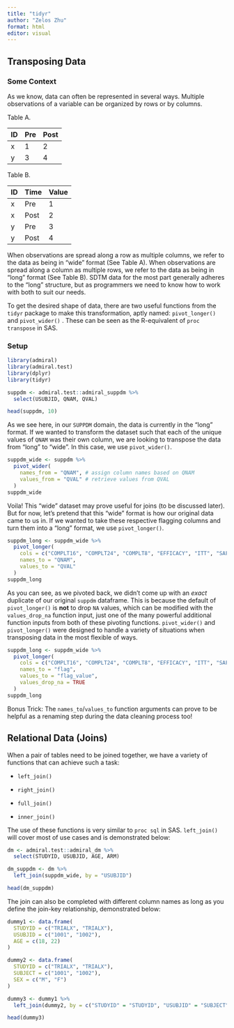```yaml
---
title: "tidyr"
author: "Zelos Zhu"
format: html
editor: visual
---
```


## Transposing Data

### Some Context

As we know, data can often be represented in several ways. Multiple observations of a variable can be organized by rows or by columns.

Table A.

| ID  | Pre | Post |
|-----|-----|------|
| x   | 1   | 2    |
| y   | 3   | 4    |

Table B.

| ID  | Time | Value |
|-----|------|-------|
| x   | Pre  | 1     |
| x   | Post | 2     |
| y   | Pre  | 3     |
| y   | Post | 4     |

When observations are spread along a row as multiple columns, we refer to the data as being in "wide" format (See Table A). When observations are spread along a column as multiple rows, we refer to the data as being in "long" format (See Table B). SDTM data for the most part generally adheres to the "long" structure, but as programmers we need to know how to work with both to suit our needs.

To get the desired shape of data, there are two useful functions from the `tidyr` package to make this transformation, aptly named: `pivot_longer()` and `pivot_wider()` . These can be seen as the R-equivalent of `proc transpose` in SAS.

### Setup

```r
library(admiral)
library(admiral.test)
library(dplyr)
library(tidyr)

suppdm <- admiral.test::admiral_suppdm %>%
  select(USUBJID, QNAM, QVAL)

head(suppdm, 10)
```

As we see here, in our `SUPPDM` domain, the data is currently in the "long" format. If we wanted to transform the dataset such that each of the unique values of `QNAM` was their own column, we are looking to transpose the data from "long" to "wide". In this case, we use `pivot_wider()`.

```r
suppdm_wide <- suppdm %>% 
  pivot_wider(
    names_from = "QNAM", # assign column names based on QNAM
    values_from = "QVAL" # retrieve values from QVAL
  )
suppdm_wide
```

Voila! This "wide" dataset may prove useful for joins (to be discussed later). But for now, let's pretend that this "wide" format is how our original data came to us in. If we wanted to take these respective flagging columns and turn them into a "long" format, we use `pivot_longer()`.

```r
suppdm_long <- suppdm_wide %>% 
  pivot_longer(
    cols = c("COMPLT16", "COMPLT24", "COMPLT8", "EFFICACY", "ITT", "SAFETY"), 
    names_to = "QNAM",
    values_to = "QVAL"
  )
suppdm_long
```

As you can see, as we pivoted back, we didn't come up with an *exact* duplicate of our original `suppdm` dataframe. This is because the default of `pivot_longer()` is **not** to drop `NA` values, which can be modified with the `values_drop_na` function input, just one of the many powerful additional function inputs from both of these pivoting functions. `pivot_wider()` and `pivot_longer()` were designed to handle a variety of situations when transposing data in the most flexible of ways.

```r
suppdm_long <- suppdm_wide %>% 
  pivot_longer(
    cols = c("COMPLT16", "COMPLT24", "COMPLT8", "EFFICACY", "ITT", "SAFETY"), 
    names_to = "flag",
    values_to = "flag_value",
    values_drop_na = TRUE
  )
suppdm_long
```

Bonus Trick: The `names_to`/`values_to` function arguments can prove to be helpful as a renaming step during the data cleaning process too!

## Relational Data (Joins)

When a pair of tables need to be joined together, we have a variety of functions that can achieve such a task:

-   `left_join()`

-   `right_join()`

-   `full_join()`

-   `inner_join()`

The use of these functions is very similar to `proc sql` in SAS. `left_join()` will cover most of use cases and is demonstrated below:

```r
dm <- admiral.test::admiral_dm %>% 
  select(STUDYID, USUBJID, AGE, ARM)

dm_suppdm <- dm %>% 
  left_join(suppdm_wide, by = "USUBJID")

head(dm_suppdm)
```

The join can also be completed with different column names as long as you define the join-key relationship, demonstrated below:

```r
dummy1 <- data.frame(
  STUDYID = c("TRIALX", "TRIALX"),
  USUBJID = c("1001", "1002"),
  AGE = c(18, 22)
)

dummy2 <- data.frame(
  STUDYID = c("TRIALX", "TRIALX"),
  SUBJECT = c("1001", "1002"),
  SEX = c("M", "F")
)

dummy3 <- dummy1 %>% 
  left_join(dummy2, by = c("STUDYID" = "STUDYID", "USUBJID" = "SUBJECT"))

head(dummy3)
```
